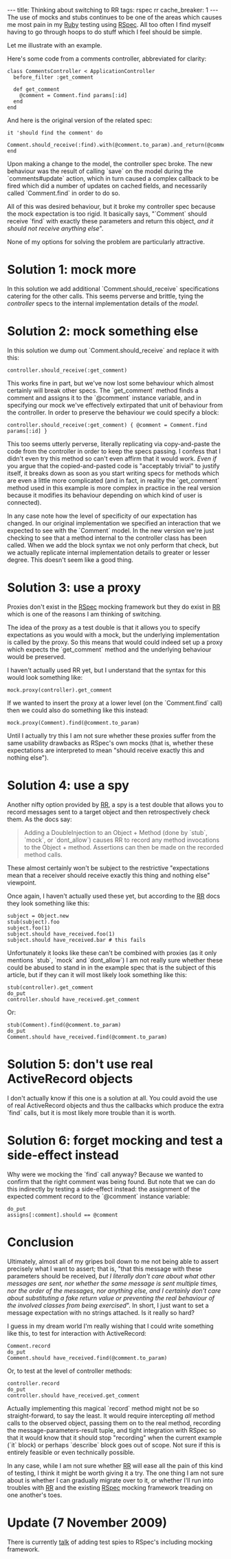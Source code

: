 ---
title: Thinking about switching to RR
tags: rspec rr
cache_breaker: 1
---
The use of mocks and stubs continues to be one of the areas which causes me most pain in my [[Ruby]] testing using [[RSpec]]. All too often I find myself having to go through hoops to do stuff which I feel should be simple.

Let me illustrate with an example.

Here's some code from a comments controller, abbreviated for clarity:

<pre lang="ruby">class CommentsController < ApplicationController
  before_filter :get_comment

  def get_comment
    @comment = Comment.find params[:id]
  end
end</pre>

And here is the original version of the related spec:

<pre lang="ruby">it 'should find the comment' do
  Comment.should_receive(:find).with(@comment.to_param).and_return(@comment)
end</pre>

Upon making a change to the model, the controller spec broke. The new behaviour was the result of calling `save` on the model during the `comments#update` action, which in turn caused a complex callback to be fired which did a number of updates on cached fields, and necessarily called `Comment.find` in order to do so.

All of this was desired behaviour, but it broke my controller spec because the mock expectation is too rigid. It basically says, "`Comment` should receive `find` with exactly these parameters and return this object, ''and it should not receive anything else''".

None of my options for solving the problem are particularly attractive.

= Solution 1: mock more =

In this solution we add additional `Comment.should_receive` specifications catering for the other calls. This seems perverse and brittle, tying the ''controller'' specs to the internal implementation details of the ''model''.

= Solution 2: mock something else =

In this solution we dump out `Comment.should_receive` and replace it with this:

<pre lang="ruby">controller.should_receive(:get_comment)</pre>

This works fine in part, but we've now lost some behaviour which almost certainly will break other specs. The `get_comment` method finds a comment and assigns it to the `@comment` instance variable, and in specifying our mock we've effectively extirpated that unit of behaviour from the controller. In order to preserve the behaviour we could specify a block:

<pre lang="ruby">controller.should_receive(:get_comment) { @comment = Comment.find params[:id] }</pre>

This too seems utterly perverse, literally replicating via copy-and-paste the code from the controller in order to keep the specs passing. I confess that I didn't even try this method so can't even affirm that it would work. ''Even if'' you argue that the copied-and-pasted code is "acceptably trivial" to justify itself, it breaks down as soon as you start writing specs for methods which are even a little more complicated (and in fact, in reality the `get_comment` method used in this example is more complex in practice in the real version because it modifies its behaviour depending on which kind of user is connected).

In any case note how the level of specificity of our expectation has changed. In our original implementation we specified an interaction that we expected to see with the `Comment` model. In the new version we're just checking to see that a method internal to the controller class has been called. When we add the block syntax we not only perform that check, but we actually replicate internal implementation details to greater or lesser degree. This doesn't seem like a good thing.

= Solution 3: use a proxy =

Proxies don't exist in the [[RSpec]] mocking framework but they do exist in [[RR]] which is one of the reasons I am thinking of switching.

The idea of the proxy as a test double is that it allows you to specify expectations as you would with a mock, but the underlying implementation is called by the proxy. So this means that would could indeed set up a proxy which expects the `get_comment` method and the underlying behaviour would be preserved.

I haven't actually used RR yet, but I understand that the syntax for this would look something like:

<pre lang="ruby">mock.proxy(controller).get_comment</pre>

If we wanted to insert the proxy at a lower level (on the `Comment.find` call) then we could also do something like this instead:

<pre lang="ruby">mock.proxy(Comment).find(@comment.to_param)</pre>

Until I actually try this I am not sure whether these proxies suffer from the same usability drawbacks as RSpec's own mocks (that is, whether these expectations are interpreted to mean "should receive exactly this and nothing else").

= Solution 4: use a spy =

Another nifty option provided by [[RR]], a spy is a test double that allows you to record messages sent to a target object and then retrospectively check them. As the docs say:

<blockquote>Adding a DoubleInjection to an Object + Method (done by `stub`, `mock`, or `dont_allow`) causes RR to record any method invocations to the Object + method. Assertions can then be made on the recorded method calls.</blockquote>

These almost certainly won't be subject to the restrictive "expectations mean that a receiver should receive exactly this thing and nothing else" viewpoint.

Once again, I haven't actually used these yet, but according to the [[RR]] docs they look something like this:

<pre lang="ruby">subject = Object.new
stub(subject).foo
subject.foo(1)
subject.should have_received.foo(1)
subject.should have_received.bar # this fails</pre>

Unfortunately it looks like these can't be combined with proxies (as it only mentions `stub`, `mock` and `dont_allow`) I am not really sure whether these could be abused to stand in in the example spec that is the subject of this article, but if they can it will most likely look something like this:

<pre lang="ruby">stub(controller).get_comment
do_put
controller.should have_received.get_comment</pre>

Or:

<pre lang="ruby">stub(Comment).find(@comment.to_param)
do_put
Comment.should have_received.find(@comment.to_param)</pre>

= Solution 5: don't use real ActiveRecord objects =

I don't actually know if this one is a solution at all. You could avoid the use of real ActiveRecord objects and thus the callbacks which produce the extra `find` calls, but it is most likely more trouble than it is worth.

= Solution 6: forget mocking and test a side-effect instead =

Why were we mocking the `find` call anyway? Because we wanted to confirm that the right comment was being found. But note that we can do this indirectly by testing a side-effect instead: the assignment of the expected comment record to the `@comment` instance variable:

<pre lang="ruby">do_put
assigns[:comment].should == @comment</pre>

= Conclusion =

Ultimately, almost all of my gripes boil down to me not being able to assert precisely what I want to assert; that is, "that this message with these parameters should be received, ''but I literally don't care about what other messages are sent, nor whether the same message is sent multiple times, nor the order of the messages, nor anything else, and I certainly don't care about substituting a fake return value or preventing the real behaviour of the involved classes from being exercised''". In short, I just want to set a message expectation with no strings attached. Is it really so hard?

I guess in my dream world I'm really wishing that I could write something like this, to test for interaction with ActiveRecord:

<pre lang="ruby">Comment.record
do_put
Comment.should have_received.find(@comment.to_param)</pre>

Or, to test at the level of controller methods:

<pre lang="ruby">controller.record
do_put
controller.should have_received.get_comment</pre>

Actually implementing this magical `record` method might not be so straight-forward, to say the least. It would require intercepting ''all'' method calls to the observed object, passing them on to the real method, recording the message-parameters-result tuple, and tight integration with RSpec so that it would know that it should stop "recording" when the current example (`it` block) or perhaps `describe` block goes out of scope. Not sure if this is entirely feasible or even technically possible.

In any case, while I am not sure whether [[RR]] will ease all the pain of this kind of testing, I think it might be worth giving it a try. The one thing I am not sure about is whether I can gradually migrate over to it, or whether I'll run into troubles with [[RR]] and the existing [[RSpec]] mocking framework treading on one another's toes.

= Update (7 November 2009) =

There is currently [https://rspec.lighthouseapp.com/projects/5645/tickets/906 talk] of adding test spies to RSpec's including mocking framework.
